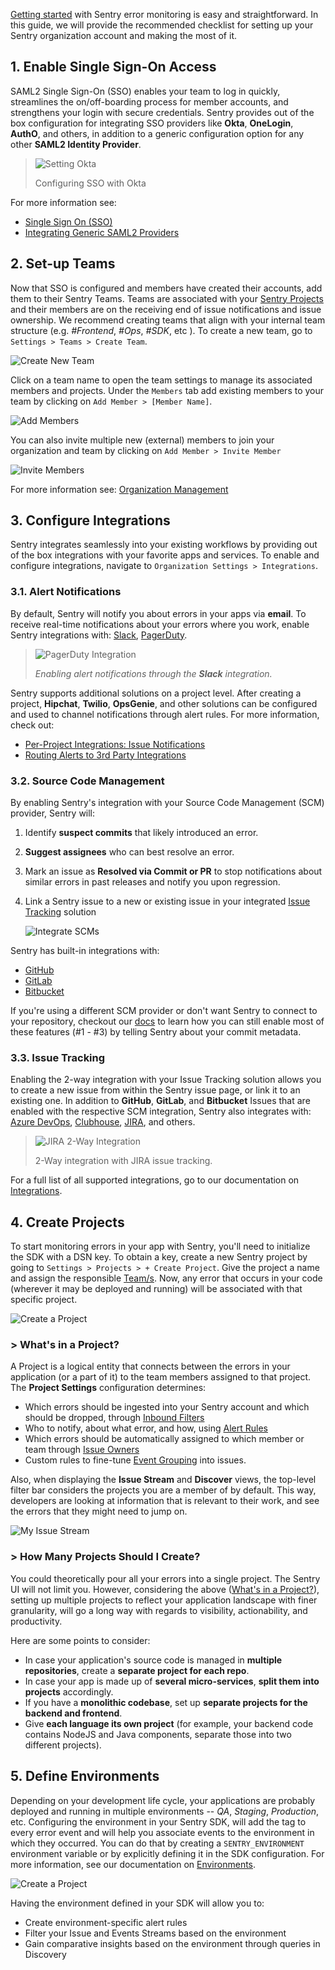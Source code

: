 [Getting started](/error-reporting/quickstart/?platform=node) with Sentry error monitoring is easy and straightforward. In this guide, we will provide the recommended checklist for setting up your Sentry organization account and making the most of it.

## 1. Enable Single Sign-On Access

SAML2 Single Sign-On (SSO) enables your team to log in quickly, streamlines the on/off-boarding process for member accounts, and strengthens your login with secure credentials. Sentry provides out of the box configuration for integrating SSO providers like **Okta**, **OneLogin**, **AuthO**, and others, in addition to a generic configuration option for any other **SAML2 Identity Provider**.

> ![Setting Okta](Okta-setup.gif)
>
> Configuring SSO with Okta

For more information see:

- [Single Sign On (SSO)](/accounts/sso/)
- [Integrating Generic SAML2 Providers](/accounts/sso/saml2/)

## 2. Set-up Teams

Now that SSO is configured and members have created their accounts, add them to their Sentry Teams. Teams are associated with your [Sentry Projects](#4-create-projects) and their members are on the receiving end of issue notifications and issue ownership. We recommend creating teams that align with your internal team structure (e.g. _#Frontend_, _#Ops_, _#SDK_, etc ). To create a new team, go to `Settings > Teams > Create Team`.

![Create New Team](03.png)

Click on a team name to open the team settings to manage its associated members and projects.
Under the `Members` tab add existing members to your team by clicking on `Add Member > [Member Name]`.

![Add Members](04.png)

You can also invite multiple new (external) members to join your organization and team by clicking on `Add Member > Invite Member`

![Invite Members](05.png)

For more information see: [Organization Management](/accounts/membership/)

## 3. Configure Integrations

Sentry integrates seamlessly into your existing workflows by providing out of the box integrations with your favorite apps and services. To enable and configure integrations, navigate to `Organization Settings > Integrations`.

### 3.1. Alert Notifications

By default, Sentry will notify you about errors in your apps via **email**. To receive real-time notifications about your errors where you work, enable Sentry integrations with: [Slack](/workflow/integrations/slack/), [PagerDuty](/workflow/integrations/pagerduty/).

> ![PagerDuty Integration](slack_sentry_e2e_integration4.gif)
>
> _Enabling alert notifications through the __Slack__ integration._

Sentry supports additional solutions on a project level. After creating a project, **Hipchat**, **Twilio**, **OpsGenie**, and other solutions can be configured and used to channel notifications through alert rules. For more information, check out:

- [Per-Project Integrations: Issue Notifications](/workflow/integrations/integrations/)
- [Routing Alerts to 3rd Party Integrations](/guides/alert-notifications/routing-alerts/#routing-alerts-to-3rd-party-integrations)

### 3.2. Source Code Management

By enabling Sentry's integration with your Source Code Management (SCM) provider, Sentry will:

1. Identify **suspect commits** that likely introduced an error.
2. **Suggest assignees** who can best resolve an error.
3. Mark an issue as **Resolved via Commit or PR** to stop notifications about similar errors in past releases and notify you upon regression.
4. Link a Sentry issue to a new or existing issue in your integrated [Issue Tracking](#23-issue-tracking) solution

    ![Integrate SCMs](07.png)

Sentry has built-in integrations with:

- [GitHub](/workflow/integrations/integrations/github/)
- [GitLab](/workflow/integrations/integrations/gitlab/)
- [Bitbucket](/workflow/integrations/integrations/bitbucket/)

If you're using a different SCM provider or don't want Sentry to connect to your repository, checkout our [docs](/workflow/releases/?platform=browser#alternatively-without-a-repository-integration) to learn how you can still enable most of these features (#1 - #3) by telling Sentry about your commit metadata.

### 3.3. Issue Tracking

Enabling the 2-way integration with your Issue Tracking solution allows you to create a new issue from within the Sentry issue page, or link it to an existing one. In addition to **GitHub**, **GitLab**, and **Bitbucket** Issues that are enabled with the respective SCM integration, Sentry also integrates with: [Azure DevOps](/workflow/integrations/azure-devops/), [Clubhouse](/workflow/integrations/clubhouse/), [JIRA](/workflow/integrations/jira/), and others.

> ![JIRA 2-Way Integration](jira-2way-binding.gif)
>
> 2-Way integration with JIRA issue tracking.

For a full list of all supported integrations, go to our documentation on [Integrations](/workflow/integrations/).

## 4. Create Projects

To start monitoring errors in your app with Sentry, you'll need to initialize the SDK with a DSN key. To obtain a key, create a new Sentry project by going to `Settings > Projects > + Create Project`. Give the project a name and assign the responsible [Team/s](#2-set-up-teams). Now, any error that occurs in your code (wherever it may be deployed and running) will be associated with that specific project.

![Create a Project](08.png)

### > **What's in a Project?**

A Project is a logical entity that connects between the errors in your application (or a part of it) to the team members assigned to that project. The **Project Settings** configuration determines:

- Which errors should be ingested into your Sentry account and which should be dropped, through [Inbound Filters](/accounts/quotas/#inbound-data-filters)
- Who to notify, about what error, and how, using [Alert Rules](/workflow/notifications/alerts/)
- Which errors should be automatically assigned to which member or team through [Issue Owners](/workflow/issue-owners/)
- Custom rules to fine-tune [Event Grouping](/data-management/event-grouping/) into issues.

Also, when displaying the **Issue Stream** and **Discover** views, the top-level filter bar considers the projects you are a member of by default. This way, developers are looking at information that is relevant to their work, and see the errors that they might need to jump on.

![My Issue Stream](09.png)

### > **How Many Projects Should I Create?**

You could theoretically pour all your errors into a single project. The Sentry UI will not limit you. However, considering the above ([What's in a Project?](#-whats-in-a-project)), setting up multiple projects to reflect your application landscape with finer granularity, will go a long way with regards to visibility, actionability, and productivity.

Here are some points to consider:

- In case your application's source code is managed in **multiple repositories**, create a **separate project for each repo**.
- In case your app is made up of **several micro-services**, **split them into projects** accordingly.
- If you have a **monolithic codebase**, set up **separate projects for the backend and frontend**.
- Give **each language its own project** (for example, your backend code contains NodeJS and Java components, separate those into two different projects).

## 5. Define Environments

Depending on your development life cycle, your applications are probably deployed and running in multiple environments --  _QA_, _Staging_, _Production_, etc. Configuring the environment in your Sentry SDK, will add the tag to every error event and will help you associate events to the environment in which they occurred. You can do that by creating a `SENTRY_ENVIRONMENT` environment variable or by explicitly defining it in the SDK configuration. For more information, see our documentation on [Environments](/enriching-error-data/environments/?platform=browser).

![Create a Project](10.png)

Having the environment defined in your SDK will allow you to:

- Create environment-specific alert rules
- Filter your Issue and Events Streams based on the environment
- Gain comparative insights based on the environment through queries in Discovery
